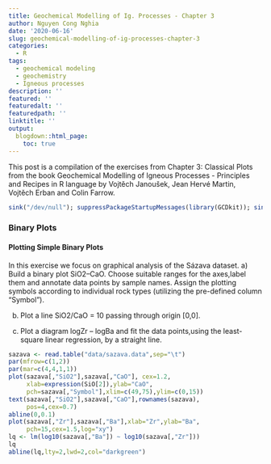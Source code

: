 ```yaml
---
title: Geochemical Modelling of Ig. Processes - Chapter 3
author: Nguyen Cong Nghia
date: '2020-06-16'
slug: geochemical-modelling-of-ig-processes-chapter-3
categories:
  - R
tags:
  - geochemical modeling
  - geochemistry
  - Igneous processes
description: ''
featured: ''
featuredalt: ''
featuredpath: ''
linktitle: ''
output:
  blogdown::html_page:
    toc: true
---
```

This post is a compilation of the exercises from Chapter 3: Classical Plots from the book Geochemical Modelling of Igneous Processes - Principles and Recipes in R language by Vojtěch Janoušek, Jean Hervé Martin, Vojtěch Erban and Colin Farrow.
```r
sink("/dev/null"); suppressPackageStartupMessages(library(GCDkit)); sink();
```

### Binary Plots
#### Plotting Simple Binary Plots
In this exercise we focus on graphical analysis of the Sázava dataset.
a) Build a binary plot SiO2–CaO. Choose suitable ranges for the axes,label them and annotate data points by sample names. Assign the plotting symbols according to individual rock types (utilizing the pre-defined column “Symbol”).

b) Plot a line SiO2/CaO = 10 passing through origin [0,0].

c) Plot a diagram logZr – logBa and fit the data points,using the least-square linear regression, by a straight line.
```r
sazava <- read.table("data/sazava.data",sep="\t")
par(mfrow=c(1,2))
par(mar=c(4,4,1,1))
plot(sazava[,"SiO2"],sazava[,"CaO"], cex=1.2,
     xlab=expression(SiO[2]),ylab="CaO",
     pch=sazava[,"Symbol"],xlim=c(49,75),ylim=c(0,15))
text(sazava[,"SiO2"],sazava[,"CaO"],rownames(sazava),
     pos=4,cex=0.7)
abline(0,0.1)
plot(sazava[,"Zr"],sazava[,"Ba"],xlab="Zr",ylab="Ba",
     pch=15,cex=1.5,log="xy")
lq <- lm(log10(sazava[,"Ba"]) ~ log10(sazava[,"Zr"]))
lq
abline(lq,lty=2,lwd=2,col="darkgreen")
```


